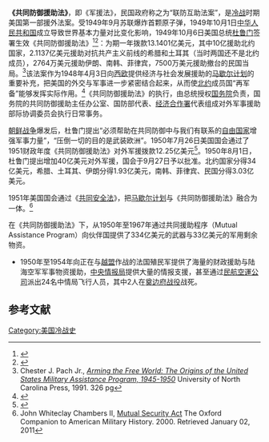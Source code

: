 '''《共同防御援助法》'''，即《军援法》，民国政府称之为“联防互助法案”，是[[冷战|冷战]]时期美国第一部援外法案。受1949年9月苏联爆炸首颗原子弹，1949年10月1日[[中华人民共和国|中华人民共和国]]成立导致世界基本力量对比变化影响，1949年10月6日美国总统[[杜鲁门|杜鲁门]]签署生效《共同防御援助法》<ref>{{cite web |url=http://www.presidency.ucsb.edu/ws/?pid=13322 |title=Harry S. Truman: "Statement by the President Upon Signing the Mutual Defense Assistance Act.," October 6, 1949 |author1=Peters, Gerhard |author2=Woolley, John T |publisher=University of California - Santa Barbara |work=The American Presidency Project |accessdate=2020-11-13 |archive-date=2018-06-22 |archive-url=https://web.archive.org/web/20180622060055/http://www.presidency.ucsb.edu/ws/?pid=13322 |dead-url=no }}</ref><ref>{{Cite web |url=https://www.loc.gov/law/help/statutes-at-large/81st-congress/session-1/c81s1ch626.pdf |title=Mutual Defense Assistance Act of 1949 |accessdate=2020-11-13 |archive-date=2020-11-17 |archive-url=https://web.archive.org/web/20201117101413/https://www.loc.gov/law/help/statutes-at-large/81st-congress/session-1/c81s1ch626.pdf |dead-url=no }}</ref>：为期一年拨款13.1401亿美元，其中10亿援助北约国家，2.1137亿美元援助对抗共产主义前线的希腊和土耳其（当时两国还不是北约成员），2764万美元援助伊朗、南韩、菲律宾，7500万美元援助撤台的民国当局。<ref>Chester J. Pach Jr., ''[https://www.questia.com/PM.qst?a=o&d=96830986 Arming the Free World: The Origins of the United States Military Assistance Program, 1945-1950] {{Wayback|url=https://www.questia.com/PM.qst?a=o&d=96830986 |date=20090105100217 }}''  University of North Carolina Press, 1991. 326 pg</ref>该法案作为1948年4月3日向[[西欧|西欧]]提供经济与社会发展援助的[[马歇尔计划|马歇尔计划]]的重要补充，把美国的外交与军事进一步紧密结合起来，从而使[[北约|北约]]成员国“再军备”能够发挥实际作用。<ref>{{Cite journal| issn = 0257-0289| issue = 2| pages = 91–95| author= 姚椿龄| title = 美国“1951年共同安全法”的制定| journal = 复旦学报(社会科学版)| date = 1990| url = |id={{CNKI|FDDX199002016|CJFD}}. {{NSSD|1002873941}} }}</ref>《共同防御援助法》的执行，由总统授权[[美国国务院|国务院]]负责，国务院的共同防御援助主任办公室、国防部代表、[[经济合作署|经济合作署]]代表组成对外军事援助部际协调委员会执行日常事务。

[[朝鲜战争|朝鲜战争]]爆发后，杜鲁门提出“必须帮助在共同防御中与我们有联系的[[自由国家|自由国家]]增强军事力量”，“压倒一切的目的是武装欧洲”。1950年7月26日美国国会通过了1951财政年度《共同防御援助法》对外军援拨款12.25亿美元<ref>{{cite web |url=http://legisworks.org/congress/81/publaw-621.pdf |title=Mutual Defense Assistance Act of 1949, Amendment ~ P.L. 81-621 |date=July 26, 1950 |series=64 Stat. 373 ~ Senate Bill 3809 |publisher=Legis★Works |accessdate=2020-11-13 |archive-date=2015-10-22 |archive-url=https://web.archive.org/web/20151022215515/http://legisworks.org/congress/81/publaw-621.pdf |dead-url=no }}</ref>。1950年8月1日，杜鲁门提出增加40亿美元对外军援，国会于9月27日予以批准。北约国家分得34亿美元，希腊、土耳其、伊朗分得1.93亿美元，南韩、菲律宾、民国分得3.03亿美元。

1951年美国国会通过《[[共同安全法|共同安全法]]》，把[[马歇尔计划|马歇尔计划]]与《共同防御援助法》融合为一体。<ref>John Whiteclay Chambers II, [http://www.encyclopedia.com/doc/1O126-MutualSecurityAct.html Mutual Security Act] {{Wayback|url=http://www.encyclopedia.com/doc/1O126-MutualSecurityAct.html |date=20090803152538 }} The Oxford Companion to American Military History. 2000. Retrieved January 02, 2011</ref>

在《共同防御援助法》下，从1950年至1967年通过共同援助程序（Mutual Assistance Program）向伙伴国提供了334亿美元的武器与33亿美元的军用剩余物资。
*1950年至1954年向正在与[[越盟|越盟]]作战的法国殖民军提供了海量的财政援助与陆海空军军事物资援助，[[中央情报局|中央情报局]]提供大量的情报支援，甚至通过[[民航空運公司|民航空運公司]]派出24名中情局飞行人员，其中2人在[[奠边府战役|奠边府战役]]战死。
==参考文献==
<references/>
[[Category:美国冷战史|Category:美国冷战史]]